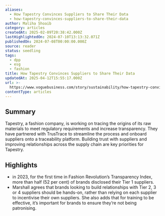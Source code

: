 ```yaml
---
aliases:
  - How Tapestry Convinces Suppliers to Share Their Data
  - how-tapestry-convinces-suppliers-to-share-their-data
author: Maliha Shoaib
category: articles
createdAt: 2025-02-09T20:38:42.000Z
lastHighlightedOn: 2024-07-10T13:13:32.071Z
publishedOn: 2024-07-08T00:00:00.000Z
source: reader
status: seedling
tags:
  - dpp
  - esg
  - fashion
title: How Tapestry Convinces Suppliers to Share Their Data
updatedAt: 2025-04-12T15:55:17.000Z
url: >-
  https://www.voguebusiness.com/story/sustainability/how-tapestry-convinces-suppliers-to-share-their-data?uID=58ba29f6592c24ef0bdefa76114a43982a806c17a289ed758a3b0794fe834435&utm_campaign=VB_Supply_Chain_Edit_080724&utm_source=newsletter&utm_brand=vb&utm_mailing=VB_Supply_Chain_Edit_080724&utm_medium=email&utm_term=VB_SupplyChain
contentType: articles
---
```

## Summary

Tapestry, a fashion company, is working on tracing the origins of its raw materials to meet regulatory requirements and increase transparency. They have partnered with TrusTrace to streamline the process and onboard suppliers onto a traceability platform. Building trust with suppliers and improving relationships across the supply chain are key priorities for Tapestry.

## Highlights

- in 2023, for the first time in Fashion Revolution’s Transparency Index, more than half (52 per cent) of brands disclosed their Tier 1 suppliers.
- Marshall agrees that brands looking to build relationships with Tier 2, 3 or 4 suppliers should be hands-on, rather than relying on each supplier to incentivise their own suppliers. She also adds that for training to be effective, it’s important for brands to ensure they’re not being patronising.
